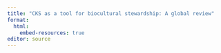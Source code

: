 ```yaml
---
title: "CKS as a tool for biocultural stewardship: A global review"
format: 
  html:
    embed-resources: true
editor: source
---
```


